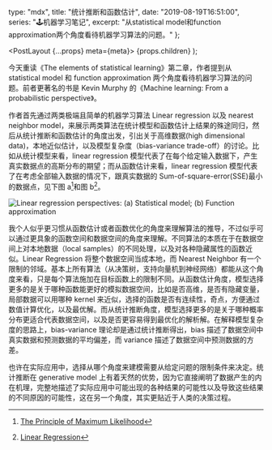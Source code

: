   type: "mdx",
  title: "统计推断和函数估计",
  date: "2019-08-19T16:51:00",
  series: "🕹机器学习笔记",
  excerpt:
    "从statistical model和function approximation两个角度看待机器学习算法的问题。"
};


  <PostLayout {...props} meta={meta}>
    {props.children}
  </PostLayout>
);

今天重读《The elements of statistical learning》第二章，作者提到从 statistical model 和 function approximation 两个角度看待机器学习算法的问题。前者更著名的书是 Kevin Murphy 的《Machine learning: From a probabilistic perspective》。

作者首先通过两类极端且简单的机器学习算法 Linear regression 以及 nearest neighbor model，来展示两类算法在统计模型和函数估计上结果的殊途同归，然后从统计推断和函数估计的角度出发，引出关于高维数据(high dimensional data)，本地近似估计，以及模型复杂度（bias-variance trade-off）的讨论。比如从统计模型来看，linear regression 模型代表了在每个给定输入数据下，产生真实数据点的高斯分布的期望；而从函数估计来看，linear regression 模型代表了在考虑全部输入数据的情况下，跟真实数据的 Sum-of-square-error(SSE)最小的数据点，见下图 a[^1]和图 b[^2]。

![Linear regression perspectives: (a) Statistical model; (b) Function approximation](ml-statistical-inference-function-approximation/lr_perspective.png)

我个人似乎更习惯从函数估计或者函数优化的角度来理解算法的推导，不过似乎可以通过更具象的函数空间和数据空间的角度来理解。不同算法的本质在于在数据空间上对本地数据（local samples）的不同处理，以及对各种隐藏属性的函数近似。Linear Regression 将整个数据空间当成本地，而 Nearest Neighbor 有一个限制的邻域。基本上所有算法（从决策树，支持向量机到神经网络）都能从这个角度来看，只是每个算法施加在目标函数上的限制不同。从函数估计角度，模型选择更多的是关于哪种函数能更好的模拟数据空间，比如是否高维，是否有隐藏变量，局部数据可以用哪种 kernel 来近似，选择的函数是否有连续性，奇点，方便通过数值计算优化，以及最优解。而从统计推断角度，模型选择更多的是关于哪种概率分布更适合代表数据空间，以及是否更容易得到最优化的解析解。在解释模型复杂度的思路上，bias-variance 理论却是通过统计推断得出，bias 描述了数据空间中真实数据和预测数据的平均偏差，而 variance 描述了数据空间中预测数据的方差。

也许在实际应用中，选择从哪个角度来建模需要从给定问题的限制条件来决定。统计推断在 generative model 上有着天然的优势，因为它直接阐明了数据产生的内在机理，完整地描述了实际应用中可能出现的各种结果的可能性以及导致这些结果的不同原因的可能性，这在另一个角度，其实更贴近于人类的决策过程。

[^1]: [The Principle of Maximum Likelihood](http://complx.me/2017-01-22-mle-linear-regression/)
[^2]: [Linear Regression](https://towardsdatascience.com/simple-linear-regression-2421076a5892)
